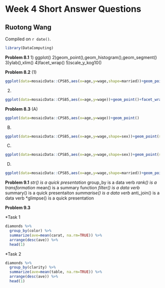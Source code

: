 # Week 4 Short Answer Questions

## Ruotong Wang 

<!-- leave this material as is -->
Compiled on `r date()`.

```r
library(DataComputing)
```
<!-- put your content after this line -->

**Problem 8.1**
1) ggplot()
2)geom_point(),geom_histogram(),geom_segment()
3)ylab(),xlim()
4)facet_wrap()
5)scale_y_kog10()

**Problem 8.2**
(1)
```r
ggplot(data=mosaicData::CPS85,aes(x=age,y=wage,shape=married))+geom_point()+facet_wrap(~sector, ncol = 3)
```
(2)
```r
ggplot(data=mosaicData::CPS85,aes(x=age,y=wage))+geom_point()+facet_wrap(~sex+married, ncol = 2)
```

**Problem 8.3**
(A)
```r
ggplot(data=mosaicData::CPS85,aes(x=age,y=wage))+geom_point()
```
(B)
```r
ggplot(data=mosaicData::CPS85,aes(x=age,y=wage,shape=sex))+geom_point(show.legend = TRUE)
```
(C)
```r
ggplot(data=mosaicData::CPS85,aes(x=age,y=wage,shape=sex))+geom_point(show.legend = TRUE)+facet_wrap(~married, nrow = 2)
```
(D)
```r
ggplot(data=mosaicData::CPS85,aes(x=age,y=wage,shape=married))+geom_point(show.legend = TRUE)
```

**Problem 9.1**
*str() is a quick presentation 
*group_by is a data verb 
*rank() is a transformation 
*mean() is a summary function 
*filter() is a data verb
*summary() is a quick presentaiton 
*summarise() is a data verb 
*anti_join() is a data verb
*glimpse() is a quick presentation

**Problem 9.3**

*Task 1
```r
diamonds %>%
  group_by(color) %>%
  summarize(ave=mean(carat, na.rm=TRUE)) %>%
  arrange(desc(ave)) %>%
  head(1)
```

*Task 2
```r
diamonds %>%
  group_by(clarity) %>%
  summarize(ave=mean(table, na.rm=TRUE)) %>%
  arrange(desc(ave)) %>%
  head(1)
```
